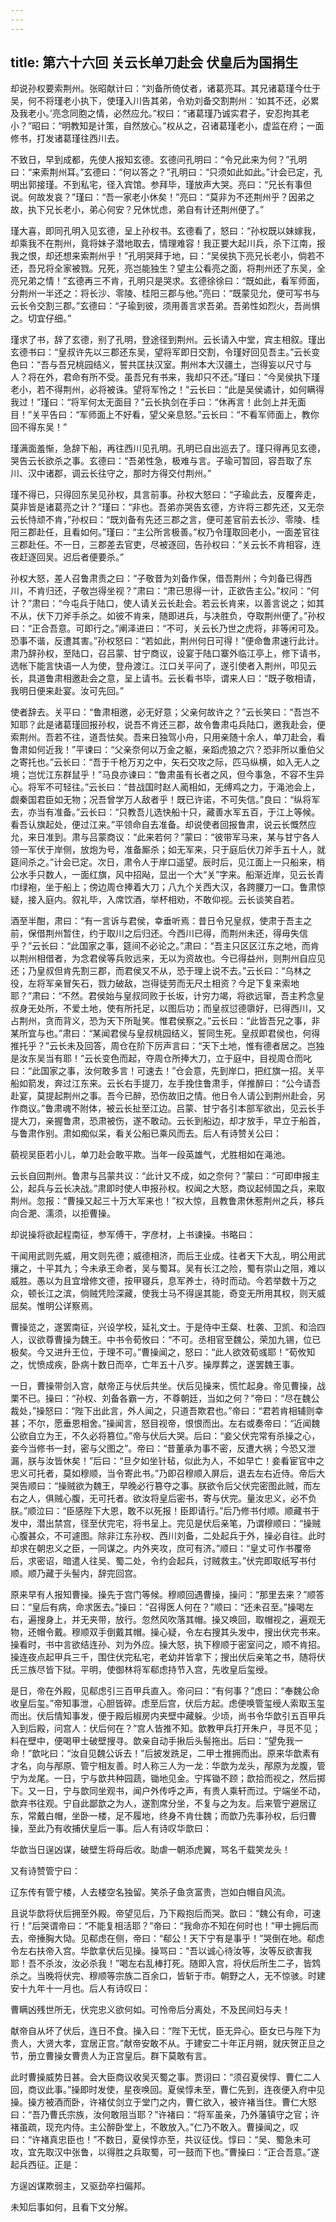```yaml
---
---
---
```

title: 第六十六回 关云长单刀赴会 伏皇后为国捐生
---

却说孙权要索荆州。张昭献计曰：“刘备所倚仗者，诸葛亮耳。其兄诸葛瑾今仕于吴，何不将瑾老小执下，使瑾入川告其弟，令劝刘备交割荆州：‘如其不还，必累及我老小。’亮念同胞之情，必然应允。”权曰：“诸葛瑾乃诚实君子，安忍拘其老小？”昭曰：“明教知是计策，自然放心。”权从之，召诸葛瑾老小，虚监在府；一面修书，打发诸葛瑾往西川去。

不致日，早到成都，先使人报知玄德。玄德问孔明曰：“令兄此来为何？”孔明曰：“来索荆州耳。”玄德曰：“何以答之？”孔明曰：“只须如此如此。”计会已定，孔明出郭接瑾。不到私宅，径入宾馆。参拜毕，瑾放声大哭。亮曰：“兄长有事但说。何故发哀？”瑾曰：“吾一家老小休矣！”亮曰：“莫非为不还荆州乎？因弟之故，执下兄长老小，弟心何安？兄休忧虑，弟自有计还荆州便了。”

瑾大喜，即同孔明入见玄德，呈上孙权书。玄德看了，怒曰：“孙权既以妹嫁我，却乘我不在荆州，竟将妹子潜地取去，情理难容！我正要大起川兵，杀下江南，报我之恨，却还想来索荆州乎！”孔明哭拜于地，曰：“吴侯执下亮兄长老小，倘若不还，吾兄将全家被戮。兄死，亮岂能独生？望主公看亮之面，将荆州还了东吴，全亮兄弟之情！”玄德再三不肯，孔明只是哭求。玄德徐徐曰：“既如此，看军师面，分荆州一半还之：将长沙、零陵、桂阳三郡与他。”亮曰：“既蒙见允，便可写书与云长令交割三郡。”玄德曰：“子瑜到彼，须用善言求吾弟。吾弟性如烈火，吾尚惧之。切宜仔细。”

瑾求了书，辞了玄德，别了孔明，登途径到荆州。云长请入中堂，宾主相叙。瑾出玄德书曰：“皇叔许先以三郡还东吴，望将军即日交割，令瑾好回见吾主。”云长变色曰：“吾与吾兄桃园结义，誓共匡扶汉室。荆州本大汉疆土，岂得妄以尺寸与人？将在外，君命有所不受。虽吾兄有书来，我却只不还。”瑾曰：“今吴侯执下瑾老小，若不得荆州，必将被诛。望将军怜之！”云长曰：“此是吴侯谲计，如何瞒得我过！”瑾曰：“将军何太无面目？”云长执剑在手曰：“休再言！此剑上并无面目！”关平告曰：“军师面上不好看，望父亲息怒。”云长曰：“不看军师面上，教你回不得东吴！”

瑾满面羞惭，急辞下船，再往西川见孔明。孔明已自出巡去了。瑾只得再见玄德，哭告云长欲杀之事。玄德曰：“吾弟性急，极难与言。子瑜可暂回，容吾取了东川、汉中诸郡，调云长往守之，那时方得交付荆州。”

瑾不得已，只得回东吴见孙权，具言前事。孙权大怒曰：“子瑜此去，反覆奔走，莫非皆是诸葛亮之计？”瑾曰：“非也。吾弟亦哭告玄德，方许将三郡先还，又无奈云长恃顽不肯，”孙权曰：“既刘备有先还三郡之言，便可差官前去长沙、零陵、桂阳三郡赴任，且看如何。”瑾曰：“主公所言极善。”权乃令瑾取回老小，一面差官往三郡赴任。不一日，三郡差去官吏，尽被逐回，告孙权曰：“关云长不肯相容，连夜赶逐回吴。迟后者便要杀。”

孙权大怒，差人召鲁肃责之曰：“子敬昔为刘备作保，借吾荆州；今刘备已得西川，不肯归还，子敬岂得坐视？”肃曰：“肃已思得一计，正欲告主公。”权问：“何计？”肃曰：“今屯兵于陆口，使人请关云长赴会。若云长肯来，以善言说之；如其不从，伏下刀斧手杀之。如彼不肯来，随即进兵，与决胜负，夺取荆州便了。”孙权曰：“正合吾意。可即行之。”阐泽进曰：“不可，关云长乃世之虎将，非等闲可及。恐事不谐，反遭其害。”孙权怒曰：“若如此，荆州何日可得！”便命鲁肃速行此计。肃乃辞孙权，至陆口，召吕蒙、甘宁商议，设宴于陆口寨外临江亭上，修下请书，选帐下能言快语一人为使，登舟渡江。江口关平问了，遂引使者入荆州，叩见云长，具道鲁肃相邀赴会之意，呈上请书。云长看书毕，谓来人曰：“既子敬相请，我明日便来赴宴。汝可先回。”

使者辞去。关平曰：“鲁肃相邀，必无好意；父亲何故许之？”云长笑曰：“吾岂不知耶？此是诸葛瑾回报孙权，说吾不肯还三郡，故令鲁肃屯兵陆口，邀我赴会，便索荆州。吾若不往，道吾怯矣。吾来日独驾小舟，只用亲随十余人，单刀赴会，看鲁肃如何近我！”平谏曰：“父亲奈何以万金之躯，亲蹈虎狼之穴？恐非所以重伯父之寄托也。”云长曰：“吾于千枪万刃之中，矢石交攻之际，匹马纵横，如入无人之境；岂忧江东群鼠乎！”马良亦谏曰：“鲁肃虽有长者之风，但今事急，不容不生异心。将军不可轻往。”云长曰：“昔战国时赵人蔺相如，无缚鸡之力，于渑池会上，觑秦国君臣如无物；况吾曾学万人敌者乎！既已许诺，不可失信。”良曰：“纵将军去，亦当有准备。”云长曰：“只教吾儿选快船十只，藏善水军五百，于江上等候。看吾认旗起处，便过江来。”平领命自去准备。却说使者回报鲁肃，说云长慨然应允，来日准到。肃与吕蒙商议：“此来若何？”蒙曰：“彼带军马来，某与甘宁各人领一军伏于岸侧，放炮为号，准备厮杀；如无军来，只于庭后伏刀斧手五十人，就筵间杀之。”计会已定。次日，肃令人于岸口遥望。辰时后，见江面上一只船来，梢公水手只数人，一面红旗，风中招飐，显出一个大“关”字来。船渐近岸，见云长青巾绿袍，坐于船上；傍边周仓捧着大刀；八九个关西大汉，各跨腰刀一口。鲁肃惊疑，接入庭内。叙礼毕，入席饮酒，举杯相劝，不敢仰视。云长谈笑自若。

酒至半酣，肃曰：“有一言诉与君侯，幸垂听焉：昔日令兄皇叔，使肃于吾主之前，保借荆州暂住，约于取川之后归还。今西川已得，而荆州未还，得毋失信乎？”云长曰：“此国家之事，筵间不必论之。”肃曰：“吾主只区区江东之地，而肯以荆州相借者，为念君侯等兵败远来，无以为资故也。今已得益州，则荆州自应见还；乃皇叔但肯先割三郡，而君侯又不从，恐于理上说不去。”云长曰：“乌林之役，左将军亲冒矢石，戮力破敌，岂得徒劳而无尺土相资？今足下复来索地耶？”肃曰：“不然。君侯始与皇叔同败于长坂，计穷力竭，将欲远窜，吾主矜念皇叔身无处所，不爱土地，使有所托足，以图后功；而皇叔愆德隳好，已得西川，又占荆州，贪而背义，恐为天下所耻笑。惟君侯察之。”云长曰：“此皆吾兄之事，非某所宜与也。”肃曰：“某闻君侯与皇叔桃园结义，誓同生死。皇叔即君侯也，何得推托乎？”云长未及回答，周仓在阶下厉声言曰：“天下土地，惟有德者居之。岂独是汝东吴当有耶！”云长变色而起，夺周仓所捧大刀，立于庭中，目视周仓而叱曰：“此国家之事，汝何敢多言！可速去！”仓会意，先到岸口，把红旗一招。关平船如箭发，奔过江东来。云长右手提刀，左手挽住鲁肃手，佯推醉曰：“公今请吾赴宴，莫提起荆州之事。吾今已醉，恐伤故旧之情。他日令人请公到荆州赴会，另作商议。”鲁肃魂不附体，被云长扯至江边。吕蒙、甘宁各引本部军欲出，见云长手提大刀，亲握鲁肃，恐肃被伤，遂不敢动。云长到船边，却才放手，早立于船首，与鲁肃作别。肃如痴似呆，看关公船已乘风而去。后人有诗赞关公曰：

藐视吴臣若小儿，单刀赴会敢平欺。当年一段英雄气，尤胜相如在渑池。

云长自回荆州。鲁肃与吕蒙共议：“此计又不成，如之奈何？”蒙曰：“可即申报主公，起兵与云长决战。”肃即时使人申报孙权。权闻之大怒，商议起倾国之兵，来取荆州。忽报：“曹操又起三十万大军来也！”权大惊，且教鲁肃休惹荆州之兵，移兵向合淝、濡须，以拒曹操。

却说操将欲起程南征，参军傅干，字彦材，上书谏操。书略曰：

干闻用武则先威，用文则先德；威德相济，而后王业成。往者天下大乱，明公用武攘之，十平其九；今未承王命者，吴与蜀耳。吴有长江之险，蜀有崇山之阻，难以威胜。愚以为且宜增修文德，按甲寝兵，息军养士，待时而动。今若举数十万之众，顿长江之滨，倘贼凭险深藏，使我士马不得逞其能，奇变无所用其权，则天威屈矣。惟明公详察焉。

曹操览之，遂罢南征，兴设学校，延礼文士。于是侍中王粲、杜袭、卫凯、和洽四人，议欲尊曹操为魏王。中书令荀攸曰：“不可。丞相官至魏公，荣加九锡，位已极矣。今又进升王位，于理不可。”曹操闻之，怒曰：“此人欲效荀彧耶！”荀攸知之，忧愤成疾，卧病十数日而卒，亡年五十八岁。操厚葬之，遂罢魏王事。

一日，曹操带剑入宫，献帝正与伏后共坐。伏后见操来，慌忙起身。帝见曹操，战栗不已。操曰：“孙权、刘备各霸一方，不尊朝廷，当如之何？”帝曰：“尽在魏公裁处，”操怒曰：“陛下出此言，外人闻之，只道吾欺君也。”帝曰：“君若肯相辅则幸甚；不尔，愿垂恩相舍。”操闻言，怒目视帝，恨恨而出。左右或奏帝曰：“近闻魏公欲自立为王，不久必将篡位。”帝与伏后大哭。后曰：“妾父伏完常有杀操之心，妾今当修书一封，密与父图之”。帝曰：“昔董承为事不密，反遭大祸；今恐又泄漏，朕与汝皆休矣！”后曰：“旦夕如坐针毡，似此为人，不如早亡！妾看宦官中之忠义可托者，莫如穆顺，当令寄此书。”乃即召穆顺入屏后，退去左右近侍。帝后大哭告顺曰：“操贼欲为魏王，早晚必行篡夺之事。朕欲令后父伏完密图此贼，而左右之人，俱贼心腹，无可托者。欲汝将皇后密书，寄与伏完。量汝忠义，必不负朕。”顺泣曰：“臣感陛下大恩，敢不以死报！臣即请行。”后乃修书付顺。顺藏书于发中，潜出禁宫，径至伏完宅，将书呈上。完见是伏后亲笔，乃谓穆顺曰：“操贼心腹甚众，不可遽图。除非江东孙权、西川刘备，二处起兵于外，操必自往。此时却求在朝忠义之臣，一同谋之。内外夹攻，庶可有济。”顺曰：“皇丈可作书覆帝后，求密诏，暗遣人往吴、蜀二处，令约会起兵，讨贼救主。”伏完即取纸写书付顺。顺乃藏于头髻内，辞完回宫。

原来早有人报知曹操。操先于宫门等候。穆顺回遇曹操，操问：“那里去来？”顺答曰：“皇后有病，命求医去。”操曰：“召得医人何在？”顺曰：“还未召至。”操喝左右，遍搜身上，并无夹带，放行。忽然风吹落其帽。操又唤回，取帽视之，遍观无物，还帽令戴。穆顺双手倒戴其帽。操心疑，令左右搜其头发中，搜出伏完书来。操看时，书中言欲结连孙、刘为外应。操大怒，执下穆顺于密室问之，顺不肯招。操连夜点起甲兵三千，围住伏完私宅，老幼并皆拿下；搜出伏后亲笔之书，随将伏氏三族尽皆下狱。平明，使御林将军郗虑持节入宫，先收皇后玺绶。

是日，帝在外殿，见郗虑引三百甲兵直入。帝问曰：“有何事？”虑曰：“奉魏公命收皇后玺。”帝知事泄，心胆皆碎。虑至后宫，伏后方起。虑便唤管玺绶人索取玉玺而出。伏后情知事发，便于殿后椒房内夹壁中藏躲。少顷，尚书令华歆引五百甲兵入到后殿，问宫人：伏后何在？”宫人皆推不知。歆教甲兵打开朱户，寻觅不见；料在壁中，便喝甲士破壁搜寻。歆亲自动手揪后头髻拖出。后曰：“望免我一命！”歆叱曰：“汝自见魏公诉去！”后披发跣足，二甲士推拥而出。原来华歆素有才名，向与邴原、管宁相友善。时人称三人为一龙：华歆为龙头，邴原为龙腹，管宁为龙尾。一日，宁与歆共种园蔬，锄地见金。宁挥锄不顾；歆拾而视之，然后掷下。又一日，宁与歆同坐观书，闻户外传呼之声，有贵人乘轩而过。宁端坐不动，歆弃书往观。宁自此鄙歆之为人，遂割席分坐，不复与之为友。后来管宁避居辽东，常戴白帽，坐卧一楼，足不履地，终身不肯仕魏；而歆乃先事孙权，后归曹操，至此乃有收捕伏皇后一事。后人有诗叹华歆曰：

华歆当日逞凶谋，破壁生将母后收。助虐一朝添虎翼，骂名千载笑龙头！

又有诗赞管宁曰：

辽东传有管宁楼，人去楼空名独留。笑杀子鱼贪富贵，岂如白帽自风流。

且说华歆将伏后拥至外殿。帝望见后，乃下殿抱后而哭。歆曰：“魏公有命，可速行！”后哭谓帝曰：“不能复相活耶？”帝曰：“我命亦不知在何时也！”甲士拥后而去，帝捶胸大恸。见郗虑在侧，帝曰：“郗公！天下宁有是事乎！”哭倒在地。郗虑令左右扶帝入宫。华歆拿伏后见操。操骂曰：“吾以诚心待汝等，汝等反欲害我耶！吾不杀汝，汝必杀我！”喝左右乱棒打死。随即入宫，将伏后所生二子，皆鸩杀之。当晚将伏完、穆顺等宗族二百余口，皆斩于市。朝野之人，无不惊骇。时建安十九年十一月也。后人有诗叹曰：

曹瞒凶残世所无，伏完忠义欲何如。可怜帝后分离处，不及民间妇与夫！

献帝自从坏了伏后，连日不食。操入曰：“陛下无忧，臣无异心。臣女已与陛下为贵人，大贤大孝，宜居正宫。”献帝安敢不从。于建安二十年正月朔，就庆贺正旦之节，册立曹操女曹贵人为正宫皇后。群下莫敢有言。

此时曹操威势日甚。会大臣商议收吴灭蜀之事。贾诩曰：“须召夏侯惇、曹仁二人回，商议此事。”操即时发使，星夜唤回。夏侯惇未至，曹仁先到，连夜便入府中见操。操方被酒而卧，许褚仗剑立于堂门之内，曹仁欲入，被许褚当住。曹仁大怒曰：“吾乃曹氏宗族，汝何敢阻当耶？”许褚曰：“将军虽亲，乃外藩镇守之官；许褚虽疏，现充内侍。主公醉卧堂上，不敢放入。”仁乃不敢入。曹操闻之，叹曰：“许褚真忠臣也！”不数日，夏侯惇亦至，共议征伐。惇曰：“吴、蜀急未可攻，宜先取汉中张鲁，以得胜之兵取蜀，可一鼓而下也。”曹操曰：“正合吾意。”遂起兵西征。正是：

方逞凶谋欺弱主，又驱劲卒扫偏邦。

未知后事如何，且看下文分解。
